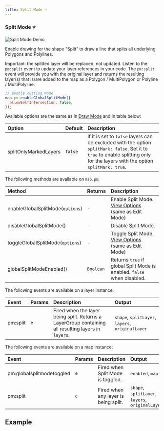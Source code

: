 ```yaml
---
title: Split Mode ⭐
---
```


### Split Mode ⭐

![Split Mode Demo](https://geoman-static.onrender.com/assets/split.gif)

Enable drawing for the shape "Split" to draw a line that splits all underlying Polygons and Polylines.

Important: the splitted layer will be replaced, not updated. Listen to the `pm:split` event to update your layer references in your code. The `pm:split` event will provide you with the original layer and returns the resulting layer(s) that is/are added to the map as a Polygon / MultiPolygon or Polyline / MultiPolyline.

```js
// enable cutting mode
map.pm.enableGlobalSplitMode({
  allowSelfIntersection: false,
});
```

Available options are the same as in [Draw Mode](#draw-mode) and in table below:

| Option                | Default | Description                                                                                                                                                                    |
| :-------------------- | :------ | :----------------------------------------------------------------------------------------------------------------------------------------------------------------------------- |
| splitOnlyMarkedLayers | `false` | If it is set to `false` layers can be excluded with the option `splitMark: false`. Set it to `true` to enable splitting only for the layers with the option `splitMark: true`. |

The following methods are available on `map.pm`:

| Method                           | Returns   | Description                                                                                    |
| :------------------------------- | :-------- | :--------------------------------------------------------------------------------------------- |
| enableGlobalSplitMode(`options`) | -         | Enable Split Mode. [View Options](/docs/modes/edit-mode#edit-mode-options) (same as Edit Mode) |
| disableGlobalSplitMode()         | -         | Disable Split Mode.                                                                            |
| toggleGlobalSplitMode(`options`) | -         | Toggle Split Mode. [View Options](/docs/modes/edit-mode#edit-mode-options) (same as Edit Mode) |
| globalSplitModeEnabled()         | `Boolean` | Returns `true` if global Split Mode is enabled. `false` when disabled.                         |

The following events are available on a layer instance:

| Event    | Params | Description                                                                                         | Output                                           |
| :------- | :----- | :-------------------------------------------------------------------------------------------------- | :----------------------------------------------- |
| pm:split | `e`    | Fired when the layer being split. Returns a LayerGroup containing all resulting layers in `layers`. | `shape`, `splitLayer`, `layers`, `originalLayer` |

The following events are available on a map instance:

| Event                     | Params | Description                          | Output                                           |
| :------------------------ | :----- | :----------------------------------- | :----------------------------------------------- |
| pm:globalsplitmodetoggled | `e`    | Fired when Split Mode is toggled.    | `enabled`, `map`                                 |
| pm:split                  | `e`    | Fired when any layer is being split. | `shape`, `splitLayer`, `layers`, `originalLayer` |

## Example


<Split />